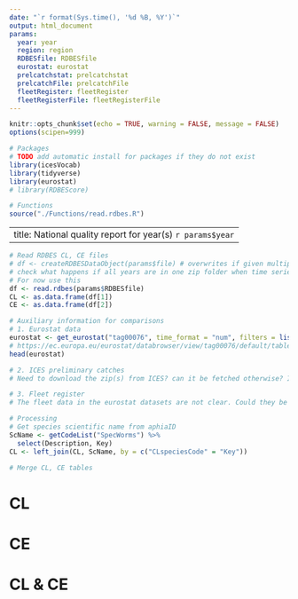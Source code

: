 ```yaml
---
date: "`r format(Sys.time(), '%d %B, %Y')`"
output: html_document
params:
  year: year
  region: region
  RDBESfile: RDBESfile
  eurostat: eurostat
  prelcatchstat: prelcatchstat
  prelcatchFile: prelcatchFile
  fleetRegister: fleetRegister
  fleetRegisterFile: fleetRegisterFile
---
```


```r
knitr::opts_chunk$set(echo = TRUE, warning = FALSE, message = FALSE)
options(scipen=999)
```

```r
# Packages 
# TODO add automatic install for packages if they do not exist 
library(icesVocab)
library(tidyverse)
library(eurostat)
# library(RDBEScore)
```


```r
# Functions 
source("./Functions/read.rdbes.R")
```

---
title: National quality report for year(s) `r params$year`
---


```r
# Read RDBES CL, CE files 
# df <- createRDBESDataObject(params$file) # overwrites if given multiple zip files with the same tables
# check what happens if all years are in one zip folder when time series are uploaded 
# For now use this 
df <- read.rdbes(params$RDBESfile)
CL <- as.data.frame(df[1])
CE <- as.data.frame(df[2])
```

```r
# Auxiliary information for comparisons 
# 1. Eurostat data 
eurostat <- get_eurostat("tag00076", time_format = "num", filters = list(geo = unique(CL$CLlandingCountry)), stringsAsFactors = TRUE) # tag corresponds to catches in all fishing regions by country
# https://ec.europa.eu/eurostat/databrowser/view/tag00076/default/table?lang=en&category=t_fish
head(eurostat)
```

```r
# 2. ICES preliminary catches
# Need to download the zip(s) from ICES? can it be fetched otherwise? I only see 2021 - 2022 prel catch statistics in the ices web 

```

```r
# 3. Fleet register 
# The fleet data in the eurostat datasets are not clear. Could they be used? 
```


```r
# Processing 
# Get species scientific name from aphiaID
ScName <- getCodeList("SpecWorms") %>%
  select(Description, Key)
CL <- left_join(CL, ScName, by = c("CLspeciesCode" = "Key")) 
```

```r
# Merge CL, CE tables 


```


# CL 

# CE

# CL & CE 
